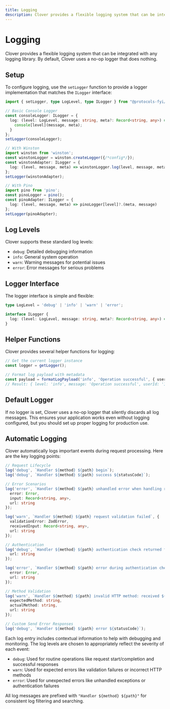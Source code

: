 ```yaml
---
title: Logging
description: Clover provides a flexible logging system that can be integrated with any logging library. By default, Clover uses a no-op logger that does nothing.
---
```


# Logging

Clover provides a flexible logging system that can be integrated with any logging library. By default, Clover uses a no-op logger that does nothing.

## Setup

To configure logging, use the `setLogger` function to provide a logger implementation that matches the `ILogger` interface:

```typescript
import { setLogger, type LogLevel, type ILogger } from "@protocols-fyi/clover";

// Basic Console Logger
const consoleLogger: ILogger = {
  log: (level: LogLevel, message: string, meta?: Record<string, any>) => {
    console[level](message, meta);
  }
};
setLogger(consoleLogger);

// With Winston
import winston from 'winston';
const winstonLogger = winston.createLogger({/*config*/});
const winstonAdapter: ILogger = {
  log: (level, message, meta) => winstonLogger.log(level, message, meta)
};
setLogger(winstonAdapter);

// With Pino
import pino from 'pino';
const pinoLogger = pino();
const pinoAdapter: ILogger = {
  log: (level, message, meta) => pinoLogger[level]?.(meta, message)
};
setLogger(pinoAdapter);
```

## Log Levels

Clover supports these standard log levels:
- `debug`: Detailed debugging information
- `info`: General system operation
- `warn`: Warning messages for potential issues
- `error`: Error messages for serious problems

## Logger Interface

The logger interface is simple and flexible:

```typescript
type LogLevel = 'debug' | 'info' | 'warn' | 'error';

interface ILogger {
  log: (level: LogLevel, message: string, meta?: Record<string, any>) => void;
}
```

## Helper Functions

Clover provides several helper functions for logging:

```typescript
// Get the current logger instance
const logger = getLogger();

// Format log payload with metadata
const payload = formatLogPayload('info', 'Operation successful', { userId: '123' });
// Result: { level: 'info', message: 'Operation successful', userId: '123' }
```

## Default Logger

If no logger is set, Clover uses a no-op logger that silently discards all log messages. This ensures your application works even without logging configured, but you should set up proper logging for production use.

## Automatic Logging

Clover automatically logs important events during request processing. Here are the key logging points:

```typescript
// Request Lifecycle
log('debug', `Handler ${method} ${path} begin`);
log('debug', `Handler ${method} ${path} success ${statusCode}`);

// Error Scenarios
log('error', `Handler ${method} ${path} unhandled error when handling request`, {
  error: Error,
  input: Record<string, any>,
  url: string
});

log('warn', `Handler ${method} ${path} request validation failed`, {
  validationError: ZodError,
  receivedInput: Record<string, any>,
  url: string
});

// Authentication
log('debug', `Handler ${method} ${path} authentication check returned false`, {
  url: string
});

log('error', `Handler ${method} ${path} error during authentication check`, {
  error: Error,
  url: string
});

// Method Validation
log('warn', `Handler ${method} ${path} invalid HTTP method: received ${actualMethod}, expected ${expectedMethod}`, {
  expectedMethod: string,
  actualMethod: string,
  url: string
});

// Custom Send Error Responses
log('debug', `Handler ${method} ${path} error ${statusCode}`);
```

Each log entry includes contextual information to help with debugging and monitoring. The log levels are chosen to appropriately reflect the severity of each event:

- `debug`: Used for routine operations like request start/completion and successful responses
- `warn`: Used for expected errors like validation failures or incorrect HTTP methods
- `error`: Used for unexpected errors like unhandled exceptions or authentication failures

All log messages are prefixed with `"Handler ${method} ${path}"` for consistent log filtering and searching.

